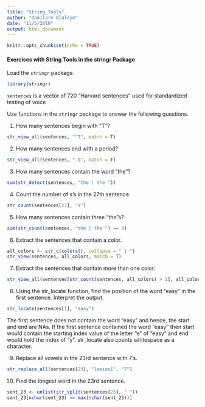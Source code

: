 ```yaml
---
title: "String_Tools"
author: "Damilare Olaleye"
date: "11/5/2019"
output: html_document
---
```


```r
knitr::opts_chunk$set(echo = TRUE)
```

#### Exercises with String Tools in the stringr Package

Load the ```stringr``` package.

```r
library(stringr)
```

```sentences``` is a vector of 720 "Harvard sentences" used for standardized testing of voice

Use functions in the ```stringr``` package to answer the following questions.


1.  How many sentences begin with "T"?
```r
str_view_all(sentences, "^T", match = T)
```


2.  How many sentences end with a period?
```r
str_view_all(sentences, ".$", match = T)
```



3.  How many sentences contain the word "the"?
```r
sum(str_detect(sentences, "the | the "))
```



4. Count the number of s's in the 27th sentence.
```r
str_count(sentences[27], "s")
```



5.  How many sentences contain three "the"s?
```r
sum(str_count(sentences, "the | the ") == 3)
```



6. Extract the sentences that contain a color.
```r
all_colors <- str_c(colors(), collapse = " | ")
str_view(sentences, all_colors, match = T)
```



7.  Extract the sentences that contain more than one color.

```r
str_view_all(sentences[str_count(sentences, all_colors) > 1], all_colors, match = T)
```


8. Using the str_locate function, find the position of the word "easy" in the first sentence.  Interpret the output.

```r
str_locate(sentences[1], "easy")
```
The first sentence does not contain the word "easy" and hence, the start and end are NAs. If the first sentence contained the word "easy" then start would contain the starting index value of the letter "e" of "easy" and end would hold the index of "y". str_locate also counts whitespace as a character.

9. Replace all vowels in the 23rd sentence with 7's.
```r
str_replace_all(sentences[23], "[aeiou]", "7")
```


10.  Find the longest word in the 23rd sentence.

```r
sent_23 <- unlist(str_split(sentences[23], " "))
sent_23[nchar(sent_23) == max(nchar(sent_23))]
```




